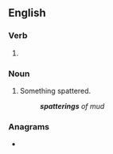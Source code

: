 ==English==

===Verb===
{{head|en|verb form}}

# {{present participle of|spatter|lang=en|nocat=1}}

===Noun===
{{en-noun}}

# Something spattered.
#: '''''spatterings''' of mud''

===Anagrams===
* {{anagrams|en|a=aeginprstt|patterings}}